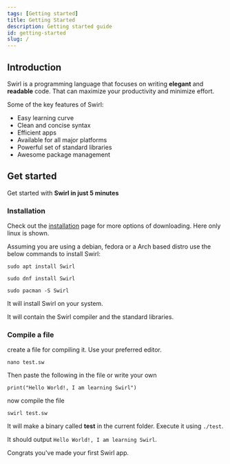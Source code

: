 ```yaml
---
tags: [Getting started]
title: Getting Started
description: Getting started guide
id: getting-started
slug: /
---
```


## Introduction

Swirl is a programming language that focuses on writing <b>elegant</b> and <b>readable</b> code. That can maximize your productivity and minimize effort.

Some of the key features of Swirl:
-   Easy learning curve
-   Clean and concise syntax
-   Efficient apps
-   Available for all major platforms
-   Powerful set of standard libraries
-   Awesome package management

## Get started

Get started with **Swirl in just 5 minutes**

### Installation

Check out the [installation](installation) page for more options of downloading. Here only linux is shown.

Assuming you are using a debian, fedora or a Arch based distro use the below commands to install Swirl:

<Tabs>
<TabItem value="debian" label="Debian">

```shell
sudo apt install Swirl
```

</TabItem>
<TabItem value="fedora" label="Fedora">

```shell
sudo dnf install Swirl
```

</TabItem>
<TabItem value="arch" label="Arch">

```shell
sudo pacman -S Swirl
```

</TabItem>
</Tabs>


It will install Swirl on your system.

It will contain the Swirl compiler and the standard libraries.

### Compile a file

create a file for compiling it. Use your preferred editor.

```shell
nano test.sw
```

Then paste the following in the file or write your own

```sw title="test.sw"
print("Hello World!, I am learning Swirl")
```

now compile the file

```shell
swirl test.sw
```

It will make a binary called **test** in the current folder. Execute it using `./test`.

It should output `Hello World!, I am learning Swirl`.

Congrats you've made your first Swirl app.
